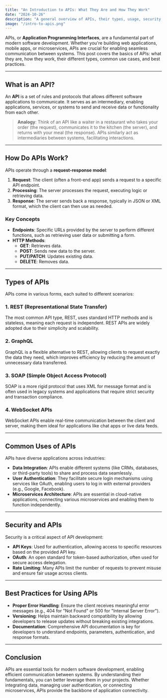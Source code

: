 ```yaml
---
title: "An Introduction to APIs: What They Are and How They Work"
date: "2024-10-26"
description: "A general overview of APIs, their types, usage, security, and best practices."
image: "/intro-to-apis.png"
---
```


APIs, or **Application Programming Interfaces**, are a fundamental part of modern software development. Whether you're building web applications, mobile apps, or microservices, APIs are crucial for enabling seamless communication between systems. This post covers the basics of APIs: what they are, how they work, their different types, common use cases, and best practices.

---

## What is an API?

An **API** is a set of rules and protocols that allows different software applications to communicate. It serves as an intermediary, enabling applications, services, or systems to send and receive data or functionality from each other.

> **Analogy**: Think of an API like a waiter in a restaurant who takes your order (the request), communicates it to the kitchen (the server), and returns with your meal (the response). APIs similarly act as intermediaries between systems, facilitating interactions.

---

## How Do APIs Work?

APIs operate through a **request-response model**:

1. **Request**: The client (often a front-end app) sends a request to a specific API endpoint.
2. **Processing**: The server processes the request, executing logic or retrieving data.
3. **Response**: The server sends back a response, typically in JSON or XML format, which the client can then use as needed.

### Key Concepts

- **Endpoints**: Specific URLs provided by the server to perform different functions, such as retrieving user data or submitting a form.
- **HTTP Methods**:
  - **GET**: Retrieves data.
  - **POST**: Sends new data to the server.
  - **PUT/PATCH**: Updates existing data.
  - **DELETE**: Removes data.

---

## Types of APIs

APIs come in various forms, each suited to different scenarios:

### 1. **REST (Representational State Transfer)**

The most common API type, REST, uses standard HTTP methods and is stateless, meaning each request is independent. REST APIs are widely adopted due to their simplicity and scalability.

### 2. **GraphQL**

GraphQL is a flexible alternative to REST, allowing clients to request exactly the data they need, which improves efficiency by reducing the amount of unnecessary data transferred.

### 3. **SOAP (Simple Object Access Protocol)**

SOAP is a more rigid protocol that uses XML for message format and is often used in legacy systems and applications that require strict security and transaction compliance.

### 4. **WebSocket APIs**

WebSocket APIs enable real-time communication between the client and server, making them ideal for applications like chat apps or live data feeds.

---

## Common Uses of APIs

APIs have diverse applications across industries:

- **Data Integration**: APIs enable different systems (like CRMs, databases, or third-party tools) to share and process data seamlessly.
- **User Authentication**: They facilitate secure login mechanisms using services like OAuth, enabling users to log in with external providers (e.g., Google, Facebook).
- **Microservices Architecture**: APIs are essential in cloud-native applications, connecting various microservices and enabling them to function independently.

---

## Security and APIs

Security is a critical aspect of API development:

- **API Keys**: Used for authentication, allowing access to specific resources based on the provided API key.
- **OAuth**: An open standard for token-based authorization, often used for secure access delegation.
- **Rate Limiting**: Many APIs limit the number of requests to prevent misuse and ensure fair usage across clients.

---

## Best Practices for Using APIs

- **Proper Error Handling**: Ensure the client receives meaningful error messages (e.g., 404 for "Not Found" or 500 for "Internal Server Error").
- **Versioning**: Helps maintain backward compatibility by allowing developers to release updates without breaking existing integrations.
- **Documentation**: Comprehensive API documentation is key for developers to understand endpoints, parameters, authentication, and response formats.

---

## Conclusion

APIs are essential tools for modern software development, enabling efficient communication between systems. By understanding their fundamentals, you can better leverage them in your projects. Whether integrating data, managing user authentication, or connecting microservices, APIs provide the backbone of application connectivity.
